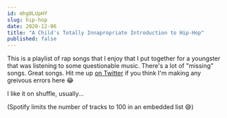 ```yaml
---
id: mhg0LUpHY
slug: hip-hop
date: 2020-12-06
title: "A Child's Totally Innapropriate Introduction to Hip-Hop"
published: false
---
```


This is a playlist of rap songs that I enjoy that I put together for a youngster that was listening to some questionable music. There's a lot of "missing" songs. Great songs. Hit me up [on Twitter](https://twitter.com/jhooks) if you think I'm making any greivous errors here 😂

I like it on shuffle, usually...

<ResponsiveEmbed src='https://open.spotify.com/embed/playlist/1hJugy8xsPdnTV8LziOIDM' allowfullscreen />

(Spotify limits the number of tracks to 100 in an embedded list 😅)